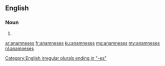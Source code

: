==English==

===Noun===
{{head|en|noun plural form}}

# {{plural of|anamnesis|lang=en}}

[[Category:English irregular plurals ending in "-es"]]

[[ar:anamneses]]
[[fr:anamneses]]
[[ku:anamneses]]
[[mg:anamneses]]
[[my:anamneses]]
[[nl:anamneses]]